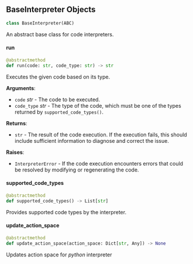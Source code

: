 <a id="camel.interpreters.base"></a>

<a id="camel.interpreters.base.BaseInterpreter"></a>

## BaseInterpreter Objects

```python
class BaseInterpreter(ABC)
```

An abstract base class for code interpreters.

<a id="camel.interpreters.base.BaseInterpreter.run"></a>

#### run

```python
@abstractmethod
def run(code: str, code_type: str) -> str
```

Executes the given code based on its type.

**Arguments**:

- `code` _str_ - The code to be executed.
- `code_type` _str_ - The type of the code, which must be one of the
  types returned by `supported_code_types()`.
  

**Returns**:

- `str` - The result of the code execution. If the execution fails, this
  should include sufficient information to diagnose and correct
  the issue.
  

**Raises**:

- `InterpreterError` - If the code execution encounters errors that
  could be resolved by modifying or regenerating the code.

<a id="camel.interpreters.base.BaseInterpreter.supported_code_types"></a>

#### supported\_code\_types

```python
@abstractmethod
def supported_code_types() -> List[str]
```

Provides supported code types by the interpreter.

<a id="camel.interpreters.base.BaseInterpreter.update_action_space"></a>

#### update\_action\_space

```python
@abstractmethod
def update_action_space(action_space: Dict[str, Any]) -> None
```

Updates action space for *python* interpreter

